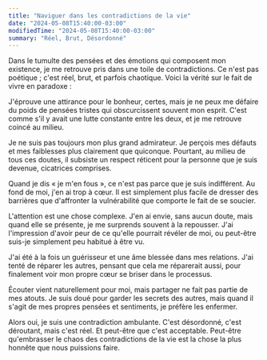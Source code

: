 ```yaml
---
title: "Naviguer dans les contradictions de la vie"
date: "2024-05-08T15:40:00-03:00"
modifiedTime: "2024-05-08T15:40:00-03:00"
summary: "Réel, Brut, Désordonné"
---
```


Dans le tumulte des pensées et des émotions qui composent mon existence, je me retrouve pris dans une toile de contradictions. Ce n'est pas poétique ; c'est réel, brut, et parfois chaotique. Voici la vérité sur le fait de vivre en paradoxe :

J'éprouve une attirance pour le bonheur, certes, mais je ne peux me défaire du poids de pensées tristes qui obscurcissent souvent mon esprit. C'est comme s'il y avait une lutte constante entre les deux, et je me retrouve coincé au milieu.

Je ne suis pas toujours mon plus grand admirateur. Je perçois mes défauts et mes faiblesses plus clairement que quiconque. Pourtant, au milieu de tous ces doutes, il subsiste un respect réticent pour la personne que je suis devenue, cicatrices comprises.

Quand je dis « je m'en fous », ce n'est pas parce que je suis indifférent. Au fond de moi, j'en ai trop à cœur. Il est simplement plus facile de dresser des barrières que d'affronter la vulnérabilité que comporte le fait de se soucier.

L'attention est une chose complexe. J'en ai envie, sans aucun doute, mais quand elle se présente, je me surprends souvent à la repousser. J'ai l'impression d'avoir peur de ce qu'elle pourrait révéler de moi, ou peut-être suis-je simplement peu habitué à être vu.

J'ai été à la fois un guérisseur et une âme blessée dans mes relations. J'ai tenté de réparer les autres, pensant que cela me réparerait aussi, pour finalement voir mon propre cœur se briser dans le processus.

Écouter vient naturellement pour moi, mais partager ne fait pas partie de mes atouts. Je suis doué pour garder les secrets des autres, mais quand il s'agit de mes propres pensées et sentiments, je préfère les enfermer.

Alors oui, je suis une contradiction ambulante. C'est désordonné, c'est déroutant, mais c'est réel. Et peut-être que c'est acceptable. Peut-être qu'embrasser le chaos des contradictions de la vie est la chose la plus honnête que nous puissions faire.
